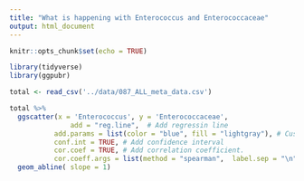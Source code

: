 ```yaml
---
title: "What is happening with Enterococcus and Enterococcaceae"
output: html_document
---
```


```r
knitr::opts_chunk$set(echo = TRUE)
```

```r
library(tidyverse)
library(ggpubr)
```

```r
total <- read_csv('../data/087_ALL_meta_data.csv')

total %>% 
  ggscatter(x = 'Enterococcus', y = 'Enterococcaceae',
               add = "reg.line",  # Add regressin line
           add.params = list(color = "blue", fill = "lightgray"), # Customize line
           conf.int = TRUE, # Add confidence interval
           cor.coef = TRUE, # Add correlation coefficient.
           cor.coeff.args = list(method = "spearman",  label.sep = "\n")) +
  geom_abline( slope = 1)
```


